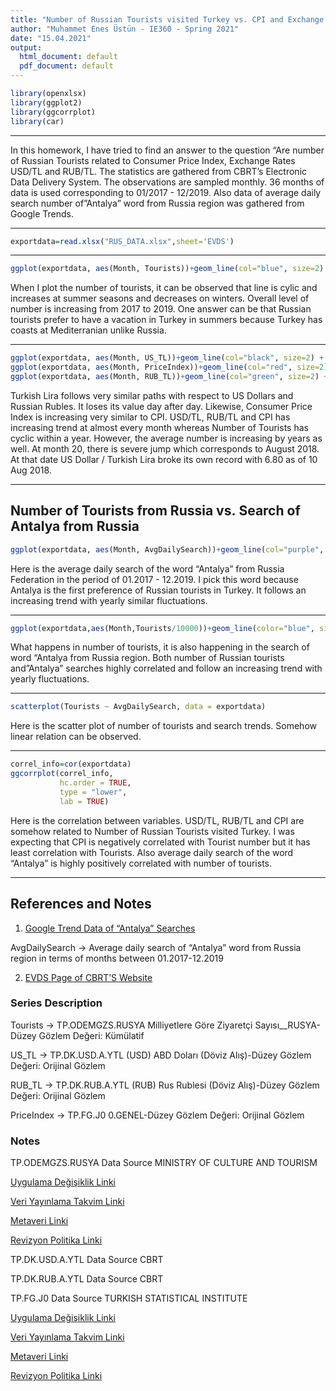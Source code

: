 ```yaml
---
title: "Number of Russian Tourists visited Turkey vs. CPI and Exchange Rates of Ruble and Lira"
author: "Muhammet Enes Üstün - IE360 - Spring 2021"
date: "15.04.2021"
output:
  html_document: default
  pdf_document: default
---
```



```r
library(openxlsx)
library(ggplot2)
library(ggcorrplot)
library(car)
```

---

In this homework, I have tried to find an answer to the question "Are number of Russian Tourists related to Consumer Price Index, Exchange Rates USD/TL and RUB/TL. The statistics are gathered from CBRT's Electronic Data Delivery System. The observations are sampled monthly. 36 months of data is used corresponding to 01/2017 - 12/2019. Also data of average daily search number of "Antalya" word from Russia region was gathered from Google Trends.
      
---      
      
```r
exportdata=read.xlsx("RUS_DATA.xlsx",sheet='EVDS')
```
      
    
---      

```r
ggplot(exportdata, aes(Month, Tourists))+geom_line(col="blue", size=2) + geom_smooth(method = "lm")
```

When I plot the number of tourists, it can be observed that line is cylic and increases at summer seasons and decreases on winters. Overall level of number is increasing from 2017 to 2019. One answer can be that Russian tourists prefer to have a vacation in Turkey in summers because Turkey has coasts at Mediterranian unlike Russia.
      
---      
      
```r
ggplot(exportdata, aes(Month, US_TL))+geom_line(col="black", size=2) + geom_smooth(method = "lm")
ggplot(exportdata, aes(Month, PriceIndex))+geom_line(col="red", size=2) + geom_smooth(method = "lm")
ggplot(exportdata, aes(Month, RUB_TL))+geom_line(col="green", size=2) + geom_smooth(method = "lm")
```


Turkish Lira follows very similar paths with respect to US Dollars and Russian Rubles. It loses its value day after day. Likewise, Consumer Price Index is increasing very similar to CPI. USD/TL, RUB/TL and CPI has increasing trend at almost every month whereas Number of Tourists has cyclic within a year. However, the average number is increasing by years as well. At month 20, there is severe jump which corresponds to August 2018. At that date US Dollar / Turkish Lira broke its own record with 6.80 as of 10 Aug 2018.
       
---

## Number of Tourists from Russia vs. Search of Antalya from Russia

```r
ggplot(exportdata, aes(Month, AvgDailySearch))+geom_line(col="purple", size=2) + geom_smooth(method = "lm")
```
   
Here is the average daily search of the word "Antalya" from Russia Federation in the period of 01.2017 - 12.2019. I pick this word because Antalya is the first preference of Russian tourists in Turkey. It follows an increasing trend with yearly similar fluctuations.

---


```r
ggplot(exportdata,aes(Month,Tourists/10000))+geom_line(color="blue", size=2)+geom_line(aes(Month,AvgDailySearch),color="purple",size=2)+ylab("Number of Tourists/10000 and Avg. Daily Search")

```
      
What happens in number of tourists, it is also happening in the search of word "Antalya from Russia region. Both number of Russian tourists and "Antalya" searches highly correlated and follow an increasing trend with yearly fluctuations.

---


```r
scatterplot(Tourists ~ AvgDailySearch, data = exportdata)
```



Here is the scatter plot of number of tourists and search trends. Somehow linear relation can be observed.

---

```r
correl_info=cor(exportdata)
ggcorrplot(correl_info, 
           hc.order = TRUE, 
           type = "lower",
           lab = TRUE)
```


Here is the correlation between variables. USD/TL, RUB/TL and CPI are somehow related to Number of Russian Tourists visited Turkey. I was expecting that CPI is negatively correlated with Tourist number but it has least correlation with Tourists. Also average daily search of the word "Antalya" is highly positively correlated with number of tourists.

---

## References and Notes

1. [Google Trend Data of "Antalya" Searches](https://trends.google.com/trends/explore?date=2017-01-01%202019-12-31&geo=RU&q=antalya)

AvgDailySearch -> Average daily search of "Antalya" word from Russia region in terms of months between 01.2017-12.2019

2. [EVDS Page of CBRT'S Website](https://evds2.tcmb.gov.tr/index.php?/evds/serieMarket)

### Series Description

Tourists -> TP.ODEMGZS.RUSYA	  Milliyetlere Göre Ziyaretçi Sayısı__RUSYA-Düzey	Gözlem Değeri: Kümülatif

US_TL -> TP.DK.USD.A.YTL	(USD) ABD Doları (Döviz Alış)-Düzey	Gözlem Değeri: Orijinal Gözlem

RUB_TL -> TP.DK.RUB.A.YTL	(RUB) Rus Rublesi (Döviz Alış)-Düzey	Gözlem Değeri: Orijinal Gözlem

PriceIndex -> TP.FG.J0	0.GENEL-Düzey	Gözlem Değeri: Orijinal Gözlem
		
### Notes		
TP.ODEMGZS.RUSYA	Data Source	MINISTRY OF CULTURE AND TOURISM

[Uygulama Değişiklik Linki](http://www.tcmb.gov.tr/wps/wcm/connect/TR/TCMB+TR/Main+Menu/Istatistikler/Odemeler+Dengesi+ve+Ilgili+Istatistikler/Odemeler+Dengesi+Istatistikleri/Uygulama+Test/) 
  
[Veri Yayınlama Takvim Linki](http://www3.tcmb.gov.tr/veriyaytakvim/takvim.php)
	
[Metaveri Linki](http://www.tcmb.gov.tr/wps/wcm/connect/0ab87526-c290-4bdd-94d4-b8e99e70eba9/BOPMetaveri.pdf?MOD=AJPERES&CACHEID=ROOTWORKSPACE-0ab87526-c290-4bdd-94d4-b8e99e70eba9-mcFYR7h)
	
[Revizyon Politika Linki](http://www.tcmb.gov.tr/wps/wcm/connect/6f18f19b-17c7-43cb-8c80-55b5fb4c67f4/RevizyonPolitikas%C4%B1.pdf?MOD=AJPERES&CACHEID=ROOTWORKSPACE-6f18f19b-17c7-43cb-8c80-55b5fb4c67f4-m5h8na2)
	
TP.DK.USD.A.YTL	Data Source	CBRT

TP.DK.RUB.A.YTL	Data Source	CBRT

TP.FG.J0	Data Source	TURKISH STATISTICAL INSTITUTE

[Uygulama Değişiklik Linki](http://www.tuik.gov.tr/PreTablo.do?alt_id=114)
  
[Veri Yayınlama Takvim Linki](http://www.tuik.gov.tr/takvim/tkvim.zul#tb1)
	
[Metaveri Linki](http://www.tuik.gov.tr/PreTablo.do?alt_id=114)
	
[Revizyon Politika Linki](http://www.tuik.gov.tr/PreTablo.do?alt_id=114)

